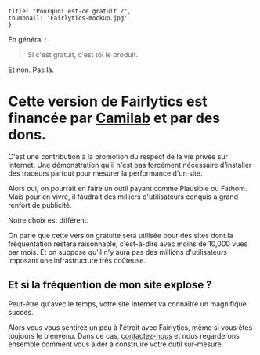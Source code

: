 
    title: "Pourquoi est-ce gratuit ?",
    thumbnail: 'Fairlytics-mockup.jpg'
    }

En général :

> Si c'est gratuit, c'est toi le produit.

Et non. Pas là.

# Cette version de Fairlytics est financée par [Camilab](https://camilab.co) et par des dons.

C'est une contribution à la promotion du respect de la vie privée sur Internet. 
Une démonstration qu'il n'est pas forcément nécessaire d'installer des traceurs partout pour mesurer la performance d'un site.

Alors oui, on pourrait en faire un outil payant comme Plausible ou Fathom. 
Mais pour en vivre, il faudrait des milliers d'utilisateurs conquis à grand renfort de publicité.

Notre choix est différent. 

On parie que cette version gratuite sera utilisée pour des sites dont la fréquentation restera raisonnable, c'est-à-dire avec moins de 10,000 vues par mois.
Et on suppose qu'il n'y aura pas des millions d'utilisateurs imposant une infrastructure très coûteuse.

## Et si la fréquention de mon site explose ?

Peut-être qu'avec le temps, votre site Internet va connaître un magnifique succès.

Alors vous vous sentirez un peu à l'étroit avec Fairlytics, même si vous êtes toujours le bienvenu. 
Dans ce cas, [contactez-nous](https://www.camilab.co/contact/) et nous regarderons ensemble comment vous aider à construire votre outil sur-mesure.


